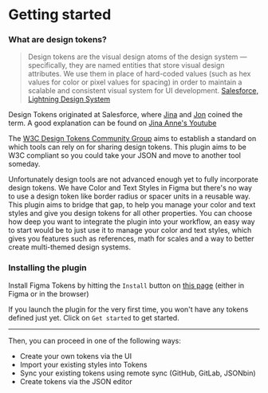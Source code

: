 # Getting started

### What are design tokens?
> Design tokens are the visual design atoms of the design system — specifically, they are named entities that store visual design attributes. We use them in place of hard-coded values (such as hex values for color or pixel values for spacing) in order to maintain a scalable and consistent visual system for UI development.
[Salesforce, Lightning Design System](https://www.lightningdesignsystem.com/design-tokens/)

Design Tokens originated at Salesforce, where [Jina](https://twitter.com/jina) and [Jon](https://twitter.com/jonnyl) coined the term. A good explanation can be found on [Jina Anne's Youtube](https://www.youtube.com/watch?v=q5qIowMyVt8)

The [W3C Design Tokens Community Group](https://github.com/design-tokens/community-group) aims to establish a standard on which tools can rely on for sharing design tokens. This plugin aims to be W3C compliant so you could take your JSON and move to another tool someday.

Unfortunately design tools are not advanced enough yet to fully incorporate design tokens. We have Color and Text Styles in Figma but there's no way to use a design token like border radius or spacer units in a reusable way. This plugin aims to bridge that gap, to help you manage your color and text styles and give you design tokens for all other properties. You can choose how deep you want to integrate the plugin into your workflow, an easy way to start would be to just use it to manage your color and text styles, which gives you features such as references, math for scales and a way to better create multi-themed design systems.

### Installing the plugin

Install Figma Tokens by hitting the `Install` button on [this page](https://www.figma.com/community/plugin/843461159747178978/Figma-Tokens) (either in Figma or in the browser)

If you launch the plugin for the very first time, you won't have any tokens defined just yet. Click on `Get started` to get started.

---



<ReactPlayer
  muted
  width="100%"
  height="auto"
  loop
  playing
  controls
  url="/getting-started.mp4"
/>


Then, you can proceed in one of the following ways:

- Create your own tokens via the UI
- Import your existing styles into Tokens
- Sync your existing tokens using remote sync (GitHub, GitLab, JSONbin)
- Create tokens via the JSON editor
